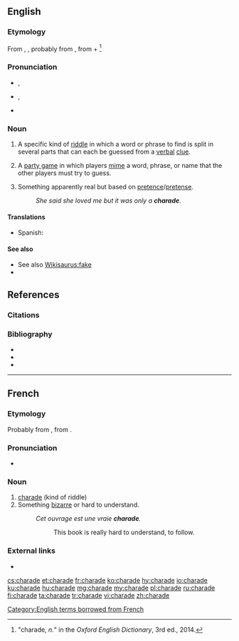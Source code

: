 ==English==
{{wikipedia|Charade (disambiguation)}}

===Etymology===
From {{etyl|fr}} {{term|charade|lang=fr}}, {{term|charrade||[[prattle]], [[idle]] [[conversation]]; a [[kind]] of [[riddle]]|lang=fr}}, probably from {{etyl|oc}} {{term|charrada||[[conversation]]; [[chatter]]|lang=oc}}, from {{term|charrar||to [[chat]]; to [[chatter]]|lang=oc}} + {{term|-ada|lang=oc}}<ref>"charade, ''n.''" in the ''Oxford English Dictionary'', 3rd ed., 2014.</ref>
[[Category:English terms borrowed from French]]

===Pronunciation===
* {{a|UK}} {{enPR|shəräd"|shərād"}}, {{IPA|/ʃəˈɹɑːd/|/ʃəˈɹeɪd/|lang=en}}
* {{a|US}} {{enPR|shərād"}}, {{IPA|/ʃɚˈɹeɪd/|lang=en}}
* {{rhymes|eɪd|lang=en}}

===Noun===
{{en-noun}}

# A specific kind of [[riddle]] in which a word or phrase to find is split in several parts that can each be guessed from a [[verbal]] [[clue]].
# {{qualifier|in plural}} A [[party game]] in which players [[mime]] a word, phrase, or name that the other players must try to guess.
# Something apparently real but based on [[pretence]]/[[pretense]].
#: ''She said she loved me but it was only a '''charade'''.''

====Translations====
{{trans-top|riddle}}
* Spanish: {{t+|es|charada|f}}
{{trans-mid}}
{{trans-bottom}}
{{trans-see|party game|charades}}

====See also====
* See also [[Wikisaurus:fake]]
* {{l|en|sham}}

==References==
===Citations===
<references/>
===Bibliography===
* {{R:Webster 1913}}
* {{R:Century 1911}}
* {{R:OneLook}}

----

==French==

===Etymology===
Probably from {{etyl|oc|fr}} {{m|oc|charrado}}, from {{m|oc|charrá||to chat}}.

===Pronunciation===
* {{IPA|/ʃaʁad/|lang=fr}}

===Noun===
{{fr-noun|f}}

# [[charade#English|charade]] (kind of riddle)
# Something [[bizarre]] or hard to understand.
#: ''Cet ouvrage est une vraie '''charade'''.''
#:: This book is really hard to understand, to follow.

===External links===
* {{R:TLFi}}

[[cs:charade]]
[[et:charade]]
[[fr:charade]]
[[ko:charade]]
[[hy:charade]]
[[io:charade]]
[[ku:charade]]
[[hu:charade]]
[[mg:charade]]
[[my:charade]]
[[pl:charade]]
[[ru:charade]]
[[fi:charade]]
[[ta:charade]]
[[tr:charade]]
[[vi:charade]]
[[zh:charade]]